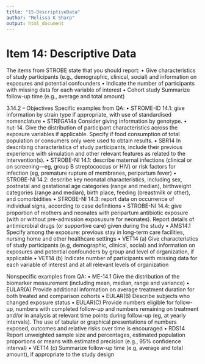 ```yaml
---
title: "15-DescriptiveData"
author: "Melissa K Sharp"
output: html_document
---
```


# Item 14: Descriptive Data
The items from STROBE state that you should report: 
•	Give characteristics of study participants (e.g., demographic, clinical, social) and information on exposures and potential confounders
•	Indicate the number of participants with missing data for each variable of interest
•	Cohort study Summarize follow-up time (e.g., average and total amount)

3.14.2 – Objectives
Specific examples from QA:
•	STROME-ID 14.1: give information by strain type if appropriate, with use of standardised nomenclature
•	STREGA14a Consider giving information by genotype.
•	nut-14. Give the distribution of participant characteristics across the exposure variables if applicable. Specify if food consumption of total population or consumers only were used to obtain results.
•	SBR14 In describing characteristics of study participants, include their previous experience with simulation and other relevant features as related to the intervention(s).
•	STROBE-NI 14.1: describe maternal infections (clinical or on screening—eg, group B streptococcus or HIV) or risk factors for infection (eg, premature rupture of membranes, peripartum fever)
•	STROBE-NI 14.2: describe key neonatal characteristics, including sex, postnatal and gestational age categories (range and median), birthweight categories (range and median), birth place, feeding (breastmilk or other), and comorbidities
•	STROBE-NI 14.3: report data on occurrence of individual signs, according to case deﬁnitions
•	STROBE-NI 14.4: give proportion of mothers and neonates with peripartum antibiotic exposure (with or without pre-admission exposusure for neonates). Report details of antimicrobial drugs (or supportive care) given during the study
•	AMS14.1 Specify among the exposure: previous stay in long-term care facilities, nursing home and other healthcare settings
•	VET14 (a) Give characteristics of study participants (e.g, demographic, clinical, social) and information on exposures and potential confounders by group and level of organization, if applicable
•	VET14 (b) Indicate number of participants with missing data for each variable of interest and at all relevant levels of organization

Nonspecific examples from QA:
•	ME-14.1 Give the distribution of the biomarker measurement (including mean, median, range and variance)
•	EULAR(A) Provide additional information on average treatment duration for both treated and comparison cohorts
•	EULAR(B) Describe subjects who changed exposure status 
•	EULAR(C) Provide numbers eligible for follow-up, numbers with completed follow-up and numbers remaining on treatment and/or in analysis at relevant time points during follow-up (eg, at yearly intervals). The use of tabular or graphical presentations of numbers exposed, outcomes and relative risks over time is encouraged
•	RDS14 Report unweighted sample size and percentages, estimated population proportions or means with estimated precision (e.g., 95% confidence interval)
•	VET14 (c) Summarize follow-up time (e.g, average and total amount), if appropriate to the study design
